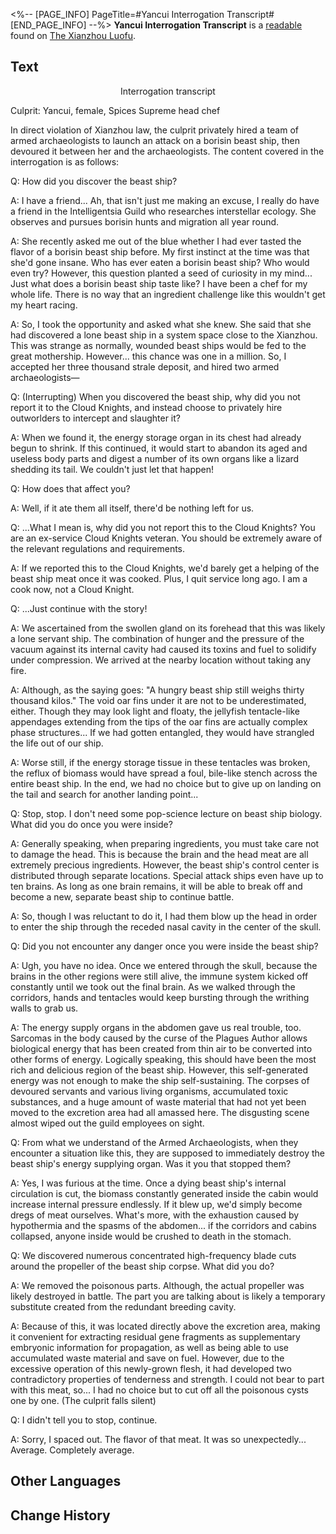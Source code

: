 <%-- [PAGE_INFO]
PageTitle=#Yancui Interrogation Transcript#
[END_PAGE_INFO] --%>
{{Readable Infobox
|id           = 384
|partIds      = 190679
|title        = 
|image        = Item Xianzhou Parchment.png
|world        = The Xianzhou Luofu
|parts        = 1
|author       = <!--to be added-->
|description  = Interrogation transcript of the Exalting Sanctum Chef Yancui.
|part1        = Yancui Interrogation Transcript
|source1      = {{cx|Source missing}}
|characters   = 
|factions     = 
}}
'''Yancui Interrogation Transcript''' is a [[readable]] found on [[The Xianzhou Luofu]].
<!--
==Location==
{{Map Embed|<map name>|<marker id>}}
-->
==Text==
<div align="center">Interrogation transcript</div>

Culprit: Yancui, female, Spices Supreme head chef

In direct violation of Xianzhou law, the culprit privately hired a team of armed archaeologists to launch an attack on a borisin beast ship, then devoured it between her and the archaeologists. The content covered in the interrogation is as follows:

Q: How did you discover the beast ship?

A: I have a friend... Ah, that isn't just me making an excuse, I really do have a friend in the Intelligentsia Guild who researches interstellar ecology. She observes and pursues borisin hunts and migration all year round.

A: She recently asked me out of the blue whether I had ever tasted the flavor of a borisin beast ship before. My first instinct at the time was that she'd gone insane. Who has ever eaten a borisin beast ship? Who would even try? However, this question planted a seed of curiosity in my mind... Just what does a borisin beast ship taste like? I have been a chef for my whole life. There is no way that an ingredient challenge like this wouldn't get my heart racing.

A: So, I took the opportunity and asked what she knew. She said that she had discovered a lone beast ship in a system space close to the Xianzhou. This was strange as normally, wounded beast ships would be fed to the great mothership. However... this chance was one in a million. So, I accepted her three thousand strale deposit, and hired two armed archaeologists&mdash;

Q: (Interrupting) When you discovered the beast ship, why did you not report it to the Cloud Knights, and instead choose to privately hire outworlders to intercept and slaughter it?

A: When we found it, the energy storage organ in its chest had already begun to shrink. If this continued, it would start to abandon its aged and useless body parts and digest a number of its own organs like a lizard shedding its tail. We couldn't just let that happen!

Q: How does that affect you?

A: Well, if it ate them all itself, there'd be nothing left for us.

Q: ...What I mean is, why did you not report this to the Cloud Knights? You are an ex-service Cloud Knights veteran. You should be extremely aware of the relevant regulations and requirements.

A: If we reported this to the Cloud Knights, we'd barely get a helping of the beast ship meat once it was cooked. Plus, I quit service long ago. I am a cook now, not a Cloud Knight.

Q: ...Just continue with the story!

A: We ascertained from the swollen gland on its forehead that this was likely a lone servant ship. The combination of hunger and the pressure of the vacuum against its internal cavity had caused its toxins and fuel to solidify under compression. We arrived at the nearby location without taking any fire.

A: Although, as the saying goes: "A hungry beast ship still weighs thirty thousand kilos." The void oar fins under it are not to be underestimated, either. Though they may look light and floaty, the jellyfish tentacle-like appendages extending from the tips of the oar fins are actually complex phase structures... If we had gotten entangled, they would have strangled the life out of our ship.

A: Worse still, if the energy storage tissue in these tentacles was broken, the reflux of biomass would have spread a foul, bile-like stench across the entire beast ship. In the end, we had no choice but to give up on landing on the tail and search for another landing point...

Q: Stop, stop. I don't need some pop-science lecture on beast ship biology. What did you do once you were inside?

A: Generally speaking, when preparing ingredients, you must take care not to damage the head. This is because the brain and the head meat are all extremely precious ingredients. However, the beast ship's control center is distributed through separate locations. Special attack ships even have up to ten brains. As long as one brain remains, it will be able to break off and become a new, separate beast ship to continue battle.

A: So, though I was reluctant to do it, I had them blow up the head in order to enter the ship through the receded nasal cavity in the center of the skull.

Q: Did you not encounter any danger once you were inside the beast ship?

A: Ugh, you have no idea. Once we entered through the skull, because the brains in the other regions were still alive, the immune system kicked off constantly until we took out the final brain. As we walked through the corridors, hands and tentacles would keep bursting through the writhing walls to grab us.

A: The energy supply organs in the abdomen gave us real trouble, too. Sarcomas in the body caused by the curse of the Plagues Author allows biological energy that has been created from thin air to be converted into other forms of energy. Logically speaking, this should have been the most rich and delicious region of the beast ship. However, this self-generated energy was not enough to make the ship self-sustaining. The corpses of devoured servants and various living organisms, accumulated toxic substances, and a huge amount of waste material that had not yet been moved to the excretion area had all amassed here. The disgusting scene almost wiped out the guild employees on sight.

Q: From what we understand of the Armed Archaeologists, when they encounter a situation like this, they are supposed to immediately destroy the beast ship's energy supplying organ. Was it you that stopped them?

A: Yes, I was furious at the time. Once a dying beast ship's internal circulation is cut, the biomass constantly generated inside the cabin would increase internal pressure endlessly. If it blew up, we'd simply become dregs of meat ourselves. What's more, with the exhaustion caused by hypothermia and the spasms of the abdomen... if the corridors and cabins collapsed, anyone inside would be crushed to death in the stomach.

Q: We discovered numerous concentrated high-frequency blade cuts around the propeller of the beast ship corpse. What did you do?

A: We removed the poisonous parts. Although, the actual propeller was likely destroyed in battle. The part you are talking about is likely a temporary substitute created from the redundant breeding cavity.

A: Because of this, it was located directly above the excretion area, making it convenient for extracting residual gene fragments as supplementary embryonic information for propagation, as well as being able to use accumulated waste material and save on fuel. However, due to the excessive operation of this newly-grown flesh, it had developed two contradictory properties of tenderness and strength. I could not bear to part with this meat, so... I had no choice but to cut off all the poisonous cysts one by one. (The culprit falls silent)

Q: I didn't tell you to stop, continue.

A: Sorry, I spaced out. The flavor of that meat. It was so unexpectedly... Average. Completely average.



<!--
==Trivia==
* 
-->
==Other Languages==
{{Other Languages
|en   = Yancui Interrogation Transcript
|zhs  = 燕翠审讯记录
|zht  = 燕翠審訊紀錄
|ja   = 燕翠の取り調べ調書
|ko   = 연희 심문 조서
|es   = Transcripción del interrogatorio de Yancui
|fr   = Transcription de l'interrogatoire de Yancui
|ru   = Протокол допроса Яньцуй
|th   = บันทึกการสอบสวน Yancui
|vi   = Báo Cáo Thẩm Vấn Yancui
|de   = Verhörprotokoll von Yancui
|id   = Catatan Interogasi Yancui
|pt   = Transcrição do Interrogatório de Yancui
}}

==Change History==
{{Change History|2.4}}